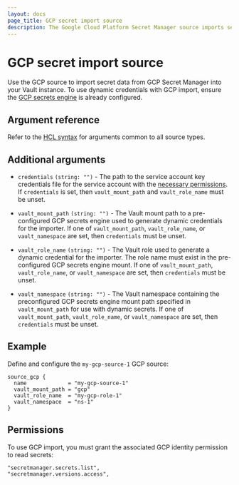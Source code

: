 ```yaml
---
layout: docs
page_title: GCP secret import source
description: The Google Cloud Platform Secret Manager source imports secrets from GCP to Vault.
---
```


# GCP secret import source

Use the GCP source to import secret data from GCP Secret Manager into your Vault instance. To use dynamic
credentials with GCP import, ensure the [GCP secrets engine](/vault/docs/secrets/gcp) is
already configured.

## Argument reference

Refer to the [HCL syntax](/vault/docs/import#hcl-syntax-1) for arguments common to all source types.

## Additional arguments

- `credentials` `(string: "")` - The path to the service account key credentials file for the service account
  with the [necessary permissions](#permissions). If `credentials` is set, then `vault_mount_path` and
  `vault_role_name` must be unset.

- `vault_mount_path` `(string: "")` - The Vault mount path to a pre-configured GCP
  secrets engine used to generate dynamic credentials for the importer. If one of
  `vault_mount_path`, `vault_role_name`, or `vault_namespace` are set, then `credentials` must be
  unset.

- `vault_role_name` `(string: "")` - The Vault role used to generate a dynamic
  credential for the importer. The role name must exist in the pre-configured GCP secrets
  engine mount. If one of `vault_mount_path`, `vault_role_name`, or `vault_namespace`
  are set, then `credentials` must be unset.

- `vault_namespace` `(string: "")` - The Vault namespace containing the preconfigured GCP secrets engine
  mount path specified in `vault_mount_path` for use with dynamic secrets. If one of `vault_mount_path`,
  `vault_role_name`, or `vault_namespace` are set, then `credentials` must be unset.

## Example

Define and configure the `my-gcp-source-1` GCP source:

```hcl
source_gcp {
  name             = "my-gcp-source-1"
  vault_mount_path = "gcp"
  vault_role_name  = "my-gcp-role-1"
  vault_namespace  = "ns-1"
}
```

## Permissions

To use GCP import, you must grant the associated GCP identity permission to read secrets:

```shell-session
"secretmanager.secrets.list",
"secretmanager.versions.access",
```
